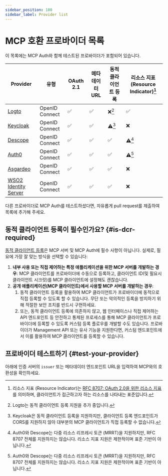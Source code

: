 ```yaml
---
sidebar_position: 100
sidebar_label: Provider list
---
```



# MCP 호환 프로바이더 목록

이 목록에는 MCP Auth와 함께 테스트된 프로바이더가 포함되어 있습니다.

| Provider                                                  | 유형           | OAuth 2.1 | 메타데이터 URL | 동적 클라이언트 등록 | 리소스 지표 (Resource Indicator)[^1] |
| --------------------------------------------------------- | -------------- | --------- | -------------- | --------------------- | ---------------------- |
| [Logto](https://logto.io)                                 | OpenID Connect | ✅        | ✅             | ❌[^2]                | ✅                     |
| [Keycloak](https://www.keycloak.org)                      | OpenID Connect | ✅        | ✅             | ⚠️[^3]                | ❌                     |
| [Descope](https://www.descope.com)                        | OpenID Connect | ✅        | ✅             | ✅                    | ⚠️[^4]                 |
| [Auth0](https://www.auth0.com)                            | OpenID Connect | ✅        | ✅             | ✅                    | ⚠️[^4]                 |
| [Asgardeo](https://wso2.com/asgardeo)                     | OpenID Connect | ✅        | ✅             | ✅                    | ❌                     |
| [WSO2 Identity Server](https://wso2.com/identity-server/) | OpenID Connect | ✅        | ✅             | ✅                    | ❌                     |

다른 프로바이더로 MCP Auth를 테스트하셨다면, 자유롭게 pull request를 제출하여 목록에 추가해 주세요.

[^1]: 리소스 지표 (Resource Indicator)는 [RFC 8707: OAuth 2.0을 위한 리소스 지표](https://datatracker.ietf.org/doc/html/rfc8707)를 의미하며, 클라이언트가 접근하고자 하는 리소스를 나타내는 표준입니다.

[^2]: Logto는 동적 클라이언트 등록 지원을 추가 중입니다.

[^3]: Keycloak은 동적 클라이언트 등록을 지원하지만, 클라이언트 등록 엔드포인트가 CORS를 지원하지 않아 대부분의 MCP 클라이언트가 직접 등록할 수 없습니다.

[^4]: Auth0와 Descope는 다중 리소스 리프레시 토큰 (MRRT)을 지원하지만, RFC 8707 전체를 지원하지는 않습니다. 리소스 지표 지원은 제한적이며 표준 기반이 아닙니다.

## 동적 클라이언트 등록이 필수인가요? \{#is-dcr-required}

[동적 클라이언트 등록](https://datatracker.ietf.org/doc/html/rfc7591)은 MCP 서버 및 MCP Auth에 필수 사항이 아닙니다. 실제로, 필요에 가장 잘 맞는 방식을 선택할 수 있습니다:

1. **내부 사용 또는 직접 제어하는 특정 애플리케이션을 위한 MCP 서버를 개발하는 경우**: MCP 클라이언트를 프로바이더에 수동으로 등록하고, 클라이언트 ID(및 필요시 클라이언트 시크릿)를 MCP 클라이언트에 설정해도 괜찮습니다.
2. **공개 애플리케이션(MCP 클라이언트)에서 사용할 MCP 서버를 개발하는 경우**:
   1. 동적 클라이언트 등록을 활용하여 MCP 클라이언트가 프로바이더에 동적으로 직접 등록할 수 있도록 할 수 있습니다. 무단 또는 악의적인 등록을 방지하기 위해 적절한 보안 조치를 반드시 구현하세요.
   2. 또는, 동적 클라이언트 등록에 의존하지 않고, 웹 인터페이스나 직접 제어하는 API 엔드포인트 등 안전하고 통제된 프로세스를 통해 MCP 클라이언트가 프로바이더에 등록할 수 있도록 커스텀 등록 플로우를 개발할 수도 있습니다.
      프로바이더가 Management API 또는 유사 기능을 지원한다면, 커스텀 엔드포인트에서 이를 활용하여 MCP 클라이언트를 등록할 수 있습니다.

## 프로바이더 테스트하기 \{#test-your-provider}

아래에 인증 서버의 `issuer` 또는 메타데이터 엔드포인트 URL을 입력하여 MCP와의 호환성을 확인하세요.

<TestProvider />